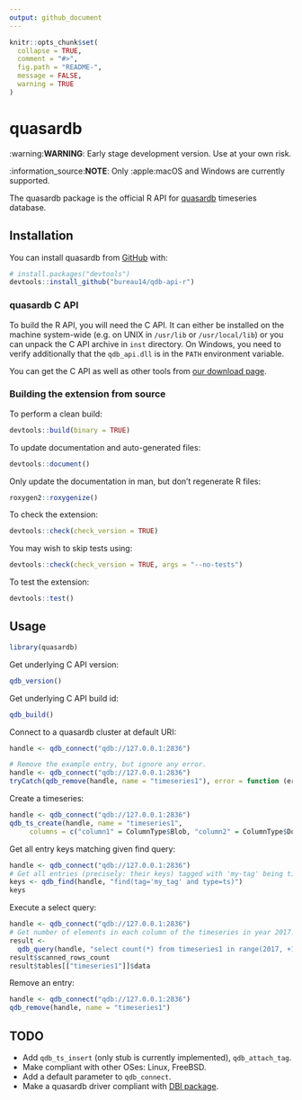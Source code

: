 ```yaml
---
output: github_document
---
```


<!-- README.md is generated from README.Rmd. Please edit that file -->

```r
knitr::opts_chunk$set(
  collapse = TRUE,
  comment = "#>",
  fig.path = "README-",
  message = FALSE,
  warning = TRUE
)
```

# quasardb

:warning:**WARNING**: Early stage development version. Use at your own risk.

:information_source:**NOTE**: Only :apple:macOS and Windows are currently supported.

The quasardb package is the official R API for [quasardb](https://www.quasardb.net) timeseries database.

## Installation

<!-- TODO:
You can install the released version from CRAN with:
```r
install.packages("quasardb")
```
-->

You can install quasardb from [GitHub](https://github.com/bureau14/qdb-api-r) with:

```r
# install.packages("devtools")
devtools::install_github("bureau14/qdb-api-r")
```

### quasardb C API

To build the R API, you will need the C API.
It can either be installed on the machine system-wide
(e.g. on UNIX in `/usr/lib` or `/usr/local/lib`)
or you can unpack the C API archive in `inst` directory.
On Windows, you need to verify additionally that the `qdb_api.dll` is in the
`PATH` environment variable.

You can get the C API as well as other tools from [our download page](https://www.quasardb.net/-Get-).

### Building the extension from source

To perform a clean build:
```r
devtools::build(binary = TRUE)
```

To update documentation and auto-generated files:
```r
devtools::document()
```

Only update the documentation in man, but don't regenerate R files:
```r
roxygen2::roxygenize()
```

To check the extension:
```r
devtools::check(check_version = TRUE)
```

You may wish to skip tests using:
```r
devtools::check(check_version = TRUE, args = "--no-tests")
```

To test the extension:
```r
devtools::test()
```

## Usage

<!-- TODO:
To regenerate the readme with knitr, run `qdbd --transient --security=false`.
Let automatise this!
-->

```r
library(quasardb)
```

Get underlying C API version:

```r
qdb_version()
```

Get underlying C API build id:
```r
qdb_build()
```

Connect to a quasardb cluster at default URI:
```r
handle <- qdb_connect("qdb://127.0.0.1:2836")
```

```r
# Remove the example entry, but ignore any error.
handle <- qdb_connect("qdb://127.0.0.1:2836")
tryCatch(qdb_remove(handle, name = "timeseries1"), error = function (err) {})
```

Create a timeseries:
```r
handle <- qdb_connect("qdb://127.0.0.1:2836")
qdb_ts_create(handle, name = "timeseries1",
     columns = c("column1" = ColumnType$Blob, "column2" = ColumnType$Double))
```

Get all entry keys matching given find query:
```r
handle <- qdb_connect("qdb://127.0.0.1:2836")
# Get all entries (precisely: their keys) tagged with 'my-tag' being timeseries.
keys <- qdb_find(handle, "find(tag='my_tag' and type=ts)")
keys
```

Execute a select query:
```r
handle <- qdb_connect("qdb://127.0.0.1:2836")
# Get number of elements in each column of the timeseries in year 2017.
result <-
  qdb_query(handle, "select count(*) from timeseries1 in range(2017, +1y)")
result$scanned_rows_count
result$tables[["timeseries1"]]$data
```

Remove an entry:
```r
handle <- qdb_connect("qdb://127.0.0.1:2836")
qdb_remove(handle, name = "timeseries1")
```

## TODO

 - Add `qdb_ts_insert` (only stub is currently implemented), `qdb_attach_tag`.
 - Make compliant with other OSes: Linux, FreeBSD.
 - Add a default parameter to `qdb_connect`.
 - Make a quasardb driver compliant with [DBI package](https://www.rdocumentation.org/packages/DBI/).
